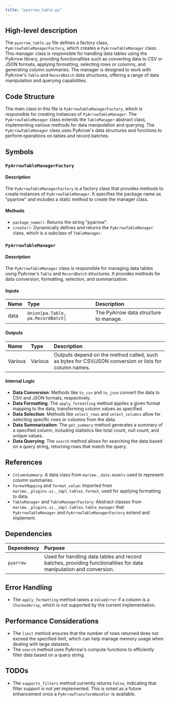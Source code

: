 ```yaml
---
title: "pyarrow_table.py"
---
```


## High-level description

The `pyarrow_table.py` file defines a factory class, `PyArrowTableManagerFactory`, which creates a `PyArrowTableManager` class. This manager class is responsible for handling data tables using the PyArrow library, providing functionalities such as converting data to CSV or JSON formats, applying formatting, selecting rows or columns, and generating column summaries. The manager is designed to work with PyArrow's `Table` and `RecordBatch` data structures, offering a range of data manipulation and querying capabilities.

## Code Structure

The main class in this file is `PyArrowTableManagerFactory`, which is responsible for creating instances of `PyArrowTableManager`. The `PyArrowTableManager` class extends the `TableManager` abstract class, implementing various methods for data manipulation and querying. The `PyArrowTableManager` class uses PyArrow's data structures and functions to perform operations on tables and record batches.

## Symbols

### `PyArrowTableManagerFactory`
#### Description
The `PyArrowTableManagerFactory` is a factory class that provides methods to create instances of `PyArrowTableManager`. It specifies the package name as "pyarrow" and includes a static method to create the manager class.

#### Methods
- `package_name()`: Returns the string "pyarrow".
- `create()`: Dynamically defines and returns the `PyArrowTableManager` class, which is a subclass of `TableManager`.

### `PyArrowTableManager`
#### Description
The `PyArrowTableManager` class is responsible for managing data tables using PyArrow's `Table` and `RecordBatch` structures. It provides methods for data conversion, formatting, selection, and summarization.

#### Inputs
| Name | Type | Description |
|:-----|:-----|:------------|
| data | `Union[pa.Table, pa.RecordBatch]` | The PyArrow data structure to manage. |

#### Outputs
| Name | Type | Description |
|:-----|:-----|:------------|
| Various | Various | Outputs depend on the method called, such as bytes for CSV/JSON conversion or lists for column names. |

#### Internal Logic
- **Data Conversion**: Methods like `to_csv` and `to_json` convert the data to CSV and JSON formats, respectively.
- **Data Formatting**: The `apply_formatting` method applies a given format mapping to the data, transforming column values as specified.
- **Data Selection**: Methods like `select_rows` and `select_columns` allow for selecting specific rows or columns from the data.
- **Data Summarization**: The `get_summary` method generates a summary of a specified column, including statistics like total count, null count, and unique values.
- **Data Querying**: The `search` method allows for searching the data based on a query string, returning rows that match the query.

## References

- `ColumnSummary`: A data class from `marimo._data.models` used to represent column summaries.
- `FormatMapping` and `format_value`: Imported from `marimo._plugins.ui._impl.tables.format`, used for applying formatting to data.
- `TableManager` and `TableManagerFactory`: Abstract classes from `marimo._plugins.ui._impl.tables.table_manager` that `PyArrowTableManager` and `PyArrowTableManagerFactory` extend and implement.

## Dependencies

| Dependency | Purpose |
|:-----------|:--------|
| `pyarrow` | Used for handling data tables and record batches, providing functionalities for data manipulation and conversion. |

## Error Handling

- The `apply_formatting` method raises a `ValueError` if a column is a `ChunkedArray`, which is not supported by the current implementation.

## Performance Considerations

- The `limit` method ensures that the number of rows returned does not exceed the specified limit, which can help manage memory usage when dealing with large datasets.
- The `search` method uses PyArrow's compute functions to efficiently filter data based on a query string.

## TODOs

- The `supports_filters` method currently returns `False`, indicating that filter support is not yet implemented. This is noted as a future enhancement once a `PyArrowTransformHandler` is available.